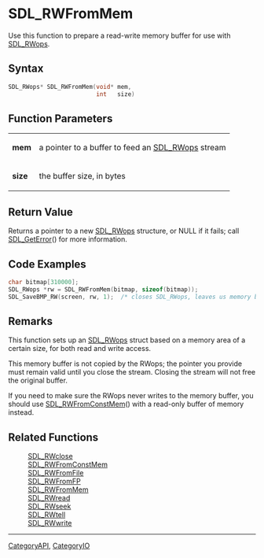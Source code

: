 
= SDL_RWFromMem =
Use this function to prepare a read-write memory buffer for use with [[SDL_RWops]].


== Syntax ==
<syntaxhighlight lang='c++'>
SDL_RWops* SDL_RWFromMem(void* mem,
                         int   size)
</syntaxhighlight>

== Function Parameters ==
{|
|'''mem'''
|a pointer to a buffer to feed an [[SDL_RWops]] stream
|-
|'''size'''
|the buffer size, in bytes
|}

== Return Value ==
Returns a pointer to a new [[SDL_RWops]] structure, or NULL if it fails; call [[SDL_GetError]]() for more information.

== Code Examples ==
<syntaxhighlight lang='c++'>
char bitmap[310000];
SDL_RWops *rw = SDL_RWFromMem(bitmap, sizeof(bitmap));
SDL_SaveBMP_RW(screen, rw, 1);  /* closes SDL_RWops, leaves us memory buffer of data */
</syntaxhighlight>

== Remarks ==
This function sets up an [[SDL_RWops]] struct based on a memory area of a certain size, for both read and write access.

This memory buffer is not copied by the RWops; the pointer you provide must remain valid until you close the stream. Closing the stream will not free the original buffer.

If you need to make sure the RWops never writes to the memory buffer, you should use [[SDL_RWFromConstMem]]() with a read-only buffer of memory instead.

== Related Functions ==
:[[SDL_RWclose]]
:[[SDL_RWFromConstMem]]
:[[SDL_RWFromFile]]
:[[SDL_RWFromFP]]
:[[SDL_RWFromMem]]
:[[SDL_RWread]]
:[[SDL_RWseek]]
:[[SDL_RWtell]]
:[[SDL_RWwrite]]

----
[[CategoryAPI]], [[CategoryIO]]
